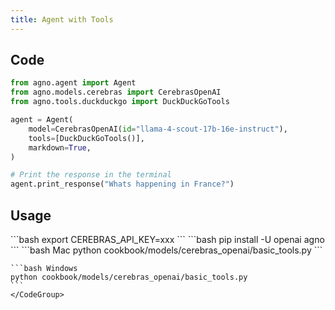 ```yaml
---
title: Agent with Tools
---
```


## Code

```python cookbook/models/cerebras_openai/basic_tools.py
from agno.agent import Agent
from agno.models.cerebras import CerebrasOpenAI
from agno.tools.duckduckgo import DuckDuckGoTools

agent = Agent(
    model=CerebrasOpenAI(id="llama-4-scout-17b-16e-instruct"),
    tools=[DuckDuckGoTools()],
    markdown=True,
)

# Print the response in the terminal
agent.print_response("Whats happening in France?")
```

## Usage

<Steps>
  <Snippet file="create-venv-step.mdx" />

  <Step title="Set your API key">
    ```bash
    export CEREBRAS_API_KEY=xxx
    ```
  </Step>

  <Step title="Install libraries">
    ```bash
    pip install -U openai agno
    ```
  </Step>

  <Step title="Run Agent">
    <CodeGroup>
    ```bash Mac
    python cookbook/models/cerebras_openai/basic_tools.py
    ```

    ```bash Windows
    python cookbook/models/cerebras_openai/basic_tools.py
    ```
    </CodeGroup>
  </Step>
</Steps>